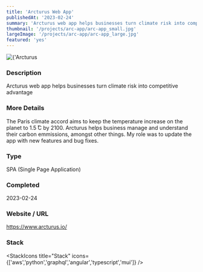 ```yaml
---
title: 'Arcturus Web App'
publishedAt: '2023-02-24'
summary: 'Arcturus web app helps businesses turn climate risk into competitive advantage'
thumbnail: '/projects/arc-app/arc-app_small.jpg'
largeImage: '/projects/arc-app/arc-app_large.jpg'
featured: 'yes'
---
```


<div className="relative w-full h-[400px] sm:h-[600px] md:h-[760px] lg:h-[920px]">
  <Image
    alt={'Arcturus Web App'}
    src={'/projects/arc-app/arc-app.jpg'}
    sizes="(max-width: 640px) 100%, 100%"
    fill={true}
    priority
    style={{
      objectFit: 'contain'
    }}
  />
</div>

### Description

Arcturus web app helps businesses turn climate risk into competitive advantage

### More Details

The Paris climate accord aims to keep the temperature increase on the planet to 1.5 ̊C by 2100. Arcturus helps business manage and understand their carbon emmissions, amongst other things. My role was to update the app with new features and bug fixes.

### Type

SPA (Single Page Application)


### Completed
2023-02-24

### Website / URL
https://www.arcturus.io/


### Stack

<StackIcons
  title="Stack"
  icons={['aws','python','graphql','angular','typescript','mui']}
  />
